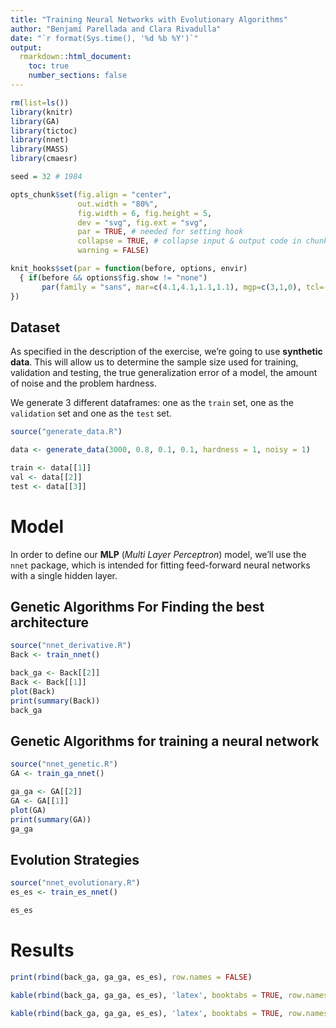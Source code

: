 ```yaml
---
title: "Training Neural Networks with Evolutionary Algorithms"
author: "Benjamí Parellada and Clara Rivadulla"
date: "`r format(Sys.time(), '%d %b %Y')`"
output: 
  rmarkdown::html_document:
    toc: true
    number_sections: false
---
```


```r
rm(list=ls())
library(knitr)
library(GA)
library(tictoc)
library(nnet)
library(MASS)
library(cmaesr)

seed = 32 # 1984

opts_chunk$set(fig.align = "center", 
               out.width = "80%",
               fig.width = 6, fig.height = 5,
               dev = "svg", fig.ext = "svg",
               par = TRUE, # needed for setting hook 
               collapse = TRUE, # collapse input & output code in chunks
               warning = FALSE)

knit_hooks$set(par = function(before, options, envir)
  { if(before && options$fig.show != "none") 
       par(family = "sans", mar=c(4.1,4.1,1.1,1.1), mgp=c(3,1,0), tcl=-0.5)
})
```


## Dataset

As specified in the description of the exercise, we're going to use **synthetic data**. This will allow us to determine the sample size used for training, validation and testing, the true generalization error of a model, the amount of noise and the problem hardness.

We generate 3 different dataframes: one as the `train` set, one as the `validation` set and one as the `test` set. 

```r
source("generate_data.R")

data <- generate_data(3000, 0.8, 0.1, 0.1, hardness = 1, noisy = 1)

train <- data[[1]]
val <- data[[2]]
test <- data[[3]]
```

# Model

In order to define our **MLP** (*Multi Layer Perceptron*) model, we'll use the `nnet` package, which is intended for fitting feed-forward neural networks with a single hidden layer. 

## Genetic Algorithms For Finding the best architecture

```r
source("nnet_derivative.R")
Back <- train_nnet()
```

```r
back_ga <- Back[[2]]
Back <- Back[[1]]
plot(Back)
print(summary(Back))
back_ga
```

## Genetic Algorithms for training a neural network

```r
source("nnet_genetic.R")
GA <- train_ga_nnet()
```

```r
ga_ga <- GA[[2]]
GA <- GA[[1]]
plot(GA)
print(summary(GA))
ga_ga
```

## Evolution Strategies

```r
source("nnet_evolutionary.R")
es_es <- train_es_nnet()
```

```r
es_es
```


# Results

```r
print(rbind(back_ga, ga_ga, es_es), row.names = FALSE)
```

```r
kable(rbind(back_ga, ga_ga, es_es), 'latex', booktabs = TRUE, row.names = FALSE)
```


```r
kable(rbind(back_ga, ga_ga, es_es), 'latex', booktabs = TRUE, row.names = FALSE)
```